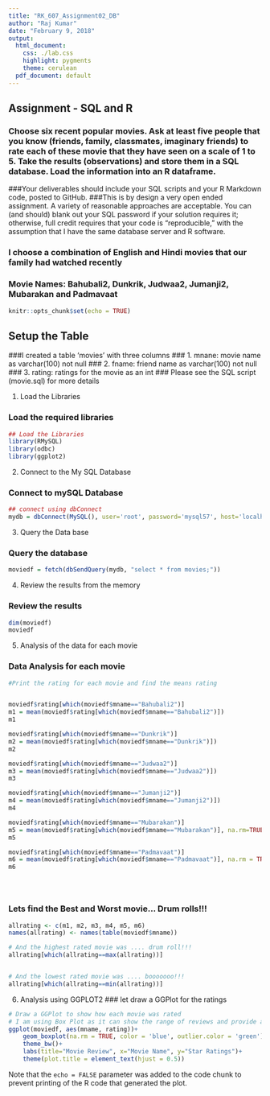 ---
title: "RK_607_Assignment02_DB"
author: "Raj Kumar"
date: "February 9, 2018"
output:
  html_document:
    css: ./lab.css
    highlight: pygments
    theme: cerulean
  pdf_document: default
---

## Assignment - SQL and R
### Choose six recent popular movies. Ask at least five people that you know (friends, family, classmates, imaginary friends) to rate each of these movie that they have seen on a scale of 1 to 5. Take the results (observations) and store them in a SQL database. Load the information into an R dataframe.
###Your deliverables should include your SQL scripts and your R Markdown code, posted to GitHub.
###This is by design a very open ended assignment. A variety of reasonable approaches are acceptable. You can (and should) blank out your SQL password if your solution requires it; otherwise, full credit requires that your code is "reproducible," with the assumption that I have the same database server and R software.


### I choose a combination of English and Hindi movies that our family had watched recently 
### Movie Names: Bahubali2, Dunkrik, Judwaa2, Jumanji2, Mubarakan and Padmavaat

```{r setup, include=FALSE}
knitr::opts_chunk$set(echo = TRUE)
```


## Setup the Table 
###I created a table 'movies' with three columns
###    1. mnane: movie name as varchar(100) not null
###    2. fname: friend name as varchar(100) not null
###    3. rating: ratings for the movie as an int
### Please see the SQL script (movie.sql) for more details

    
1.  Load the Libraries  

### Load the required libraries
```{r}
## Load the Libraries 
library(RMySQL)
library(odbc)
library(ggplot2)

```

    
2.  Connect to the My SQL Database  

### Connect to mySQL Database
```{r}

## connect using dbConnect
mydb = dbConnect(MySQL(), user='root', password='mysql57', host='localhost', dbname="tb")

```


3. Query the Data base 

### Query the database
```{r}
moviedf = fetch(dbSendQuery(mydb, "select * from movies;"))

```

4. Review the results from the memory

### Review the results 
```{r}
dim(moviedf)
moviedf

```

5.  Analysis of the data for each movie

### Data Analysis for each movie 

```{r}

#Print the rating for each movie and find the means rating 


moviedf$rating[which(moviedf$mname=="Bahubali2")]
m1 = mean(moviedf$rating[which(moviedf$mname=="Bahubali2")])
m1

moviedf$rating[which(moviedf$mname=="Dunkrik")]
m2 = mean(moviedf$rating[which(moviedf$mname=="Dunkrik")])
m2 

moviedf$rating[which(moviedf$mname=="Judwaa2")]
m3 = mean(moviedf$rating[which(moviedf$mname=="Judwaa2")])
m3

moviedf$rating[which(moviedf$mname=="Jumanji2")]
m4 = mean(moviedf$rating[which(moviedf$mname=="Jumanji2")])
m4

moviedf$rating[which(moviedf$mname=="Mubarakan")]
m5 = mean(moviedf$rating[which(moviedf$mname=="Mubarakan")], na.rm=TRUE)
m5

moviedf$rating[which(moviedf$mname=="Padmavaat")]
m6 = mean(moviedf$rating[which(moviedf$mname=="Padmavaat")], na.rm = TRUE)
m6





```
### Lets find the Best and Worst movie... Drum rolls!!!
```{r}
allrating <- c(m1, m2, m3, m4, m5, m6) 
names(allrating) <- names(table(moviedf$mname))

# And the highest rated movie was .... drum roll!!!
allrating[which(allrating==max(allrating))]


# And the lowest rated movie was .... booooooo!!!
allrating[which(allrating==min(allrating))]

```


6. Analysis using GGPLOT2 
### let draw a GGPlot for the ratings
```{r}
# Draw a GGPlot to show how each movie was rated 
# I am using Box Plot as it can show the range of reviews and provide a mean for these ratings
ggplot(moviedf, aes(mname, rating))+
    geom_boxplot(na.rm = TRUE, color = 'blue', outlier.color = 'green')+
    theme_bw()+
    labs(title="Movie Review", x="Movie Name", y="Star Ratings")+
    theme(plot.title = element_text(hjust = 0.5))


```


Note that the `echo = FALSE` parameter was added to the code chunk to prevent printing of the R code that generated the plot.
